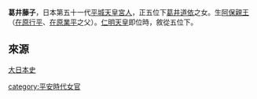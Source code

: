{{No footnotes|time=2022-02-20T03:25:54+00:00}}
'''葛井藤子'''，日本第五十一代[[平城天皇|平城天皇]][[宮人|宮人]]，正五位下[[葛井道依|葛井道依]]之女。生[[阿保親王|阿保親王]]（[[在原行平|在原行平]]、[[在原業平|在原業平]]之父）。[[仁明天皇|仁明天皇]]即位時，敘從五位下。


==來源==

[http://miko.org/~uraki/kuon/furu/text/dainihonsi/dns077.htm#06 大日本史] {{Wayback|url=http://miko.org/~uraki/kuon/furu/text/dainihonsi/dns077.htm#06 |date=20090928150158 }}


[[category:平安時代女官|category:平安時代女官]]